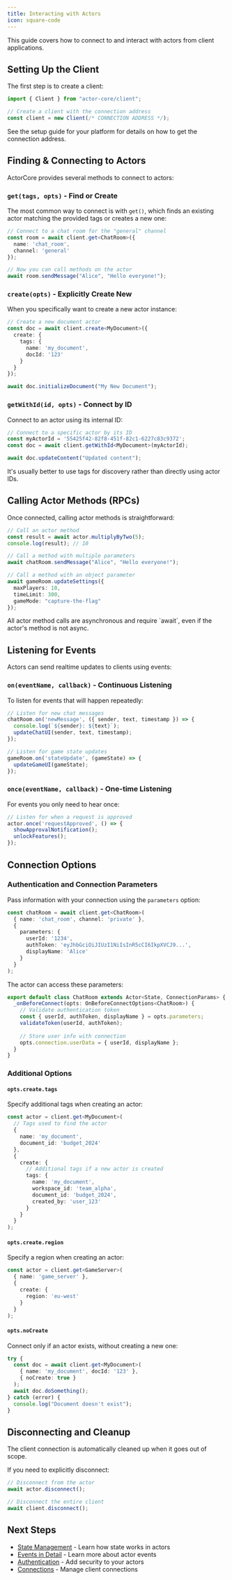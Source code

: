 ```yaml
---
title: Interacting with Actors
icon: square-code
---
```


This guide covers how to connect to and interact with actors from client applications.

## Setting Up the Client

The first step is to create a client:

```typescript
import { Client } from "actor-core/client";

// Create a client with the connection address
const client = new Client(/* CONNECTION ADDRESS */);
```

<Tip>See the setup guide for your platform for details on how to get the connection address.</Tip>

## Finding & Connecting to Actors

ActorCore provides several methods to connect to actors:

### `get(tags, opts)` - Find or Create

The most common way to connect is with `get()`, which finds an existing actor matching the provided tags or creates a new one:

```typescript
// Connect to a chat room for the "general" channel
const room = await client.get<ChatRoom>({
  name: 'chat_room',
  channel: 'general'
});

// Now you can call methods on the actor
await room.sendMessage("Alice", "Hello everyone!");
```

### `create(opts)` - Explicitly Create New

When you specifically want to create a new actor instance:

```typescript
// Create a new document actor
const doc = await client.create<MyDocument>({
  create: {
    tags: {
      name: 'my_document',
      docId: '123'
    }
  }
});

await doc.initializeDocument("My New Document");
```

### `getWithId(id, opts)` - Connect by ID

Connect to an actor using its internal ID:

```typescript
// Connect to a specific actor by its ID
const myActorId = '55425f42-82f8-451f-82c1-6227c83c9372';
const doc = await client.getWithId<MyDocument>(myActorId);

await doc.updateContent("Updated content");
```

<Note>
It's usually better to use tags for discovery rather than directly using actor IDs.
</Note>

## Calling Actor Methods (RPCs)

Once connected, calling actor methods is straightforward:

```typescript
// Call an actor method
const result = await actor.multiplyByTwo(5);
console.log(result); // 10

// Call a method with multiple parameters
await chatRoom.sendMessage("Alice", "Hello everyone!");

// Call a method with an object parameter
await gameRoom.updateSettings({
  maxPlayers: 10,
  timeLimit: 300,
  gameMode: "capture-the-flag"
});
```

<Note>
All actor method calls are asynchronous and require `await`, even if the actor's method is not async.
</Note>

## Listening for Events

Actors can send realtime updates to clients using events:

### `on(eventName, callback)` - Continuous Listening

To listen for events that will happen repeatedly:

```typescript
// Listen for new chat messages
chatRoom.on('newMessage', ({ sender, text, timestamp }) => {
  console.log(`${sender}: ${text}`);
  updateChatUI(sender, text, timestamp);
});

// Listen for game state updates
gameRoom.on('stateUpdate', (gameState) => {
  updateGameUI(gameState);
});
```

### `once(eventName, callback)` - One-time Listening

For events you only need to hear once:

```typescript
// Listen for when a request is approved
actor.once('requestApproved', () => {
  showApprovalNotification();
  unlockFeatures();
});
```

## Connection Options

### Authentication and Connection Parameters

Pass information with your connection using the `parameters` option:

```typescript
const chatRoom = await client.get<ChatRoom>(
  { name: 'chat_room', channel: 'private' },
  {
    parameters: { 
      userId: '1234',
      authToken: 'eyJhbGciOiJIUzI1NiIsInR5cCI6IkpXVCJ9...',
      displayName: 'Alice'
    }
  }
);
```

The actor can access these parameters:

```typescript
export default class ChatRoom extends Actor<State, ConnectionParams> {
  _onBeforeConnect(opts: OnBeforeConnectOptions<ChatRoom>) {
    // Validate authentication token
    const { userId, authToken, displayName } = opts.parameters;
    validateToken(userId, authToken);
    
    // Store user info with connection
    opts.connection.userData = { userId, displayName };
  }
}
```

### Additional Options

#### `opts.create.tags`

Specify additional tags when creating an actor:

```typescript
const actor = client.get<MyDocument>(
  // Tags used to find the actor
  {
    name: 'my_document',
    document_id: 'budget_2024'
  },
  {
    create: {
      // Additional tags if a new actor is created
      tags: {
        name: 'my_document',
        workspace_id: 'team_alpha',
        document_id: 'budget_2024',
        created_by: 'user_123'
      }
    }
  }
);
```

#### `opts.create.region`

Specify a region when creating an actor:

```typescript
const actor = client.get<GameServer>(
  { name: 'game_server' },
  {
    create: {
      region: 'eu-west'
    }
  }
);
```

#### `opts.noCreate`

Connect only if an actor exists, without creating a new one:

```typescript
try {
  const doc = await client.get<MyDocument>(
    { name: 'my_document', docId: '123' }, 
    { noCreate: true }
  );
  await doc.doSomething();
} catch (error) {
  console.log("Document doesn't exist");
}
```

## Disconnecting and Cleanup

The client connection is automatically cleaned up when it goes out of scope.

If you need to explicitly disconnect:

```typescript
// Disconnect from the actor
await actor.disconnect();

// Disconnect the entire client
await client.disconnect();
```

## Next Steps

- [State Management](/concepts/state) - Learn how state works in actors
- [Events in Detail](/concepts/events) - Learn more about actor events
- [Authentication](/concepts/authentication) - Add security to your actors
- [Connections](/concepts/connections) - Manage client connections
